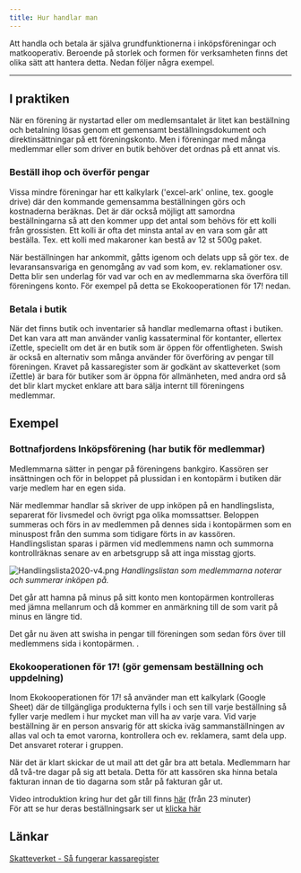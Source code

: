 ```yaml
---
title: Hur handlar man
---
```


Att handla och betala är själva grundfunktionerna i inköpsföreningar och matkooperativ. Beroende på storlek och formen för verksamheten finns det olika sätt att hantera detta. Nedan följer några exempel.

---

## I praktiken

När en förening är nystartad eller om medlemsantalet är litet kan beställning och betalning lösas genom ett gemensamt beställningsdokument och direktinsättningar på ett föreningskonto. Men i föreningar med många medlemmar eller som driver en butik behöver det ordnas på ett annat vis.

### Beställ ihop och överför pengar

Vissa mindre föreningar har ett kalkylark ('excel-ark' online, tex. google drive) där den kommande gemensamma beställningen görs och kostnaderna beräknas. Det är där också möjligt att samordna beställningarna så att den kommer upp det antal som behövs för ett kolli från grossisten. Ett kolli är ofta det minsta antal av en vara som går att beställa. Tex. ett kolli med makaroner kan bestå av 12 st 500g paket.

När beställningen har ankommit, gåtts igenom och delats upp så gör tex. de levaransansvariga en genomgång av vad som kom, ev. reklamationer osv. Detta blir sen underlag för vad var och en av medlemmarna ska överföra till föreningens konto. För exempel på detta se Ekokooperationen för 17! nedan.

### Betala i butik

När det finns butik och inventarier så handlar medlemarna oftast i butiken. Det kan vara att man använder vanlig kassaterminal för kontanter, ellertex iZettle, speciellt om det är en butik som är öppen för offentligheten. Swish är också en alternativ som många använder för överföring av pengar till föreningen. Kravet på kassaregister som är godkänt av skatteverket (som iZettle) är bara för butiker som är öppna för allmänheten, med andra ord så det blir klart mycket enklare att bara sälja internt till föreningens medlemmar.

## Exempel

### Bottnafjordens Inköpsförening (har butik för medlemmar)

Medlemmarna sätter in pengar på föreningens bankgiro. Kassören ser insättningen och för in beloppet på plussidan i en kontopärm i butiken där varje medlem har en egen sida.

När medlemmar handlar så skriver de upp inköpen på en handlingslista, separerat för livsmedel och övrigt pga olika momssattser. Beloppen summeras och förs in av medlemmen på dennes sida i kontopärmen som en minuspost från den summa som tidigare förts in av kassören. Handlingslistan sparas i pärmen vid medlemmens namn och summorna kontrollräknas senare av en arbetsgrupp så att inga misstag gjorts.

![Handlingslista2020-v4.png](/img/Handlingslista2020-v4.png)
_Handlingslistan som medlemmarna noterar och summerar inköpen på._

Det går att hamna på minus på sitt konto men kontopärmen kontrolleras med jämna mellanrum och då kommer en anmärkning till de som varit på minus en längre tid.

Det går nu även att swisha in pengar till föreningen som sedan förs över till medlemmens sida i kontopärmen. .

### Ekokooperationen för 17! (gör gemensam beställning och uppdelning)

Inom Ekokooperationen för 17! så använder man ett kalkylark (Google Sheet) där de tillgängliga produkterna fylls i och sen till varje beställning så fyller varje medlem i hur mycket man vill ha av varje vara. Vid varje beställning är en person ansvarig för att skicka iväg sammanställningen av allas val och ta emot varorna, kontrollera och ev. reklamera, samt dela upp. Det ansvaret roterar i gruppen.

När det är klart skickar de ut mail att det går bra att betala. Medlemmarn har då två-tre dagar på sig att betala. Detta för att kassören ska hinna betala fakturan innan de tio dagarna som står på fakturan går ut.

Video introduktion kring hur det går till finns [här](https://www.youtube.com/watch?v=qXwgQ-Ev6dI&t=1380) (från 23 minuter)  
För att se hur deras beställningsark ser ut [klicka här](https://docs.google.com/spreadsheets/d/1VduTs0VD0Dw5ePxlxhZd4Kg54y71XBazLoQ14s7r0XQ/edit?usp=sharing)

## Länkar

[Skatteverket - Så fungerar kassaregister](https://www.skatteverket.se/foretagochorganisationer/drivaforetag/kassaregister.4.121b82f011a74172e5880005263.html)
